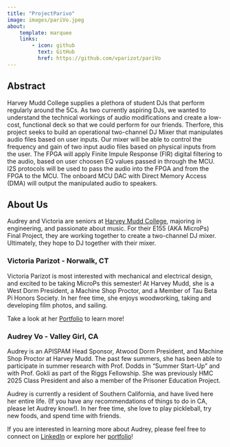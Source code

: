 ```yaml
---
title: "ProjectParivo"
image: images/pariVo.jpeg
about:
    template: marquee
    links:
        - icon: github
          text: GitHub
          href: https://github.com/vparizot/pariVo
---
```

<!-- Templates: https://quarto.org/docs/websites/website-about.html -->

## Abstract
Harvey Mudd College supplies a plethora of student DJs that perform regularly around the 5Cs. As two currently aspiring DJs, we wanted to understand the technical workings of audio modifications and create a low-cost, functional deck so that we could perform for our friends. Therfore, this project seeks to build an operational two-channel DJ Mixer that manipulates audio files based on user inputs. Our mixer will be able to control the frequency and gain of two input audio files based on physical inputs from the user.
The FPGA will apply Finite Impule Response (FIR) digital filtering to the audio, based on user choosen EQ values passed in through the MCU. I2S protocols will be used to pass the audio into the FPGA and from the FPGA to the MCU. The onboard MCU DAC with Direct Memory Access (DMA) will output the manipulated audio to speakers. 

## About Us
Audrey and Victoria are seniors at [Harvey Mudd College](https://hmc.edu), majoring in engineering, and passionate about music. For their E155 (AKA MicroPs) Final Project, they are working together to create a two-channel DJ mixer. Ultimately, they hope to DJ together with their mixer.

### Victoria Parizot - Norwalk, CT
Victoria Parizot is most interested with mechanical and electrical design, and excited to be taking MicroPs this semester! At Harvey Mudd, she is a West Dorm President, a Machine Shop Proctor, and a Member of Tau Beta Pi Honors Society. In her free time, she enjoys woodworking, taking and developing film photos, and sailing. 

Take a look at her [Portfolio](https://vparizot.github.io/hmc-e155-portfolio/) to learn more!

### Audrey Vo - Valley Girl, CA
Audrey is an APISPAM Head Sponsor, Atwood Dorm President, and Machine Shop Proctor at Harvey Mudd. The past few summers, she has been able to participate in summer research with Prof. Dodds in “Summer Start-Up” and with Prof. Gokli as part of the Riggs Fellowship. She was previously HMC 2025 Class President and also a member of the Prisoner Education Project.

Audrey is currently a resident of Southern California, and have lived here her entire life. (If you have any recommendations of things to do in CA, please let Audrey know!). In her free time, she love to play pickleball, try new foods, and spend time with friends.

If you are interested in learning more about Audrey, please feel free to connect on [LinkedIn](https://www.linkedin.com/in/audrey-vo-us23/) or explore her [portfolio](https://audreyvo23.github.io/hmc-e155-portfolio/)!
